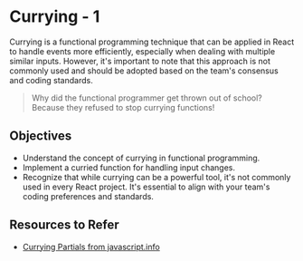 # Currying - 1

Currying is a functional programming technique that can be applied in React to handle events more efficiently, especially when dealing with multiple similar inputs. However, it's important to note that this approach is not commonly used and should be adopted based on the team's consensus and coding standards.

> Why did the functional programmer get thrown out of school?
> Because they refused to stop currying functions!

## Objectives
- Understand the concept of currying in functional programming.
- Implement a curried function for handling input changes.
- Recognize that while currying can be a powerful tool, it's not commonly used in every React project. It's essential to align with your team's coding preferences and standards.

## Resources to Refer

- [Currying Partials from javascript.info](https://javascript.info/currying-partials)